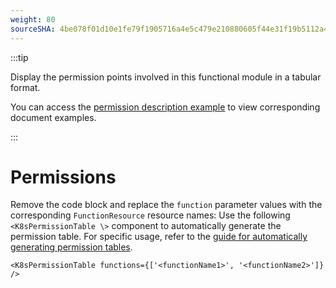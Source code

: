 ```yaml
---
weight: 80
sourceSHA: 4be078f01d10e1fe79f1905716a4e5c479e210880605f44e31f19b5112a48feb
---
```


:::tip

Display the permission points involved in this functional module in a tabular format.

You can access the [permission description example](https://product-doc-guide.alauda.cn/template/permissions/example.html) to view corresponding document examples.

:::

# Permissions

Remove the code block and replace the `function` parameter values with the corresponding `FunctionResource` resource names:
Use the following `<K8sPermissionTable \>` component to automatically generate the permission table. For specific usage, refer to the [guide for automatically generating permission tables](https://product-doc-guide.alauda.cn/guide/auto_gen_permissions.html).

```mdx
<K8sPermissionTable functions={['<functionName1>', '<functionName2>']} />
```
